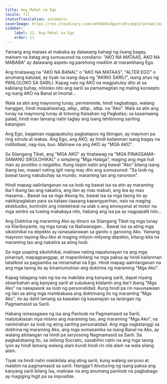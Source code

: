 ```yaml
---
title: Ang Mahal na Ego
locale: fil
statusTranslation: automatic
coverImage: https://res.cloudinary.com/xmfm6mhw3gwctndtcubgx2rptnae/image/upload/v1740468922/small_cover_tratado_de_psicologia_revolucionaria_a4c0dca4e0.webp
sidebar:
    label: 11. Ang Mahal na Ego
    order: 11
---
```

Yamang ang mataas at mababa ay dalawang bahagi ng iisang bagay, mainam na itatag ang sumusunod na corollario: "AKO NA MATAAS, AKO NA MABABA" ay dalawang aspeto ng parehong madilim at maramihang Ego.

Ang tinatawag na "AKO NA BANAL" o "AKO NA MATAAS", "ALTER EGO" o anumang katulad, ay tiyak na isang daya ng "AKING SARILI", isang anyo ng PANLOLOKO SA SARILI. Kapag nais ng AKO na magpatuloy dito at sa kabilang buhay, niloloko nito ang sarili sa pamamagitan ng maling konsepto ng isang AKO na Banal at Imortal...

Wala sa atin ang mayroong tunay, permanente, hindi nagbabago, walang hanggan, hindi maipaliwanag, atbp., atbp., atbp. na "Ako". Wala sa atin ang tunay na mayroong tunay at totoong Kaisahan ng Pagkatao; sa kasamaang palad, hindi man lamang natin taglay ang isang lehitimong sariling katangian.

Ang Ego, bagaman nagpapatuloy pagkatapos ng libingan, ay mayroon pa ring simula at wakas. Ang Ego, ang AKO, ay hindi kailanman isang bagay na indibidwal, nag-iisa, buo. Malinaw na ang AKO ay "MGA AKO".

Sa Silangang Tibet, ang "MGA AKO" ay tinatawag na "MGA PINAGSAMA-SAMANG SIKOLOHIKAL" o simpleng "Mga Halaga", maging ang mga huli man ay positibo o negatibo. Kung iisipin natin ang bawat "Ako" bilang isang ibang tao, maaari nating igiit nang may diin ang sumusunod: "Sa loob ng bawat taong nabubuhay sa mundo, maraming tao ang naroroon".

Hindi mapag-aalinlanganan na sa loob ng bawat isa sa atin ay maraming iba't ibang tao ang nakatira, ang ilan ay mas mabuti, ang iba ay mas masama... Bawat isa sa mga Akong ito, bawat isa sa mga taong ito ay nakikipaglaban para sa kataas-taasang kapangyarihan, nais na maging eksklusibo, kontrolin ang intelektwal na utak o ang emosyonal at motor na mga sentro sa tuwing makakaya nito, habang ang isa pa ay nagpapalit nito...

Ang Doktrina ng maraming Ako ay itinuro sa Silangang Tibet ng mga tunay na Klariboyante, ng mga tunay na Naliwanagan... Bawat isa sa ating mga sikolohikal na depekto ay isinasalarawan sa ganito o ganoong Ako. Yamang mayroon tayong libu-libo at maging milyon-milyong depekto, kitang-kita na maraming tao ang nakatira sa ating loob.

Sa mga usaping sikolohikal, malinaw nating napatunayan na ang mga pinaroyd, mapagpanggap, at mapanlinlang na mga paksa ay hindi kailanman tatalikod sa pagsamba sa minamahal na Ego. Hindi mapag-aalinlanganan na ang mga taong ito ay kinamumuhian ang doktrina ng maraming "Mga Ako".

Kapag talagang nais ng isa na makilala ang kanyang sarili, dapat niyang obserbahan ang kanyang sarili at subukang kilalanin ang iba't ibang "Mga Ako" na nakapasok sa loob ng personalidad. Kung hindi pa rin nauunawaan ng ilan sa ating mga mambabasa ang doktrinang ito ng maraming "Mga Ako", ito ay dahil lamang sa kawalan ng kasanayan sa larangan ng Pagmamasid sa Sarili.

Habang isinasagawa ng isa ang Panloob na Pagmamasid sa Sarili, matutuklasan niya mismo ang maraming tao, ang maraming "Mga Ako", na naninirahan sa loob ng ating sariling personalidad. Ang mga nagtatanggi sa doktrina ng maraming Ako, ang mga sumasamba sa isang Banal na Ako, ay walang alinlangan na hindi pa seryosong Nagmamasid sa Sarili. Sa pagkakataong ito, sa istilong Socratic, sasabihin natin na ang mga taong iyon ay hindi lamang walang alam kundi hindi rin nila alam na wala silang alam.

Tiyak na hindi natin makikilala ang ating sarili, kung walang seryoso at malalim na pagmamasid sa sarili. Hangga't itinuturing ng isang paksa ang kanyang sarili bilang Isa, malinaw na ang anumang panloob na pagbabago ay magiging higit pa sa imposible.

